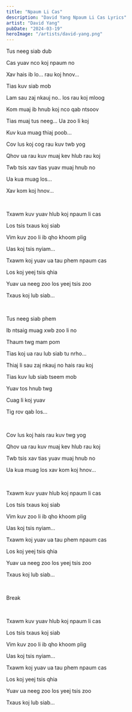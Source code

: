 ```yaml
---
title: "Npaum Li Cas"
description: "David Yang Npaum Li Cas Lyrics"
artist: "David Yang"
pubDate: "2024-03-19"
heroImage: "/artists/david-yang.png"
---
```


Tus neeg siab dub

Cas yuav nco koj npaum no

Xav hais ib lo... rau koj hnov...

Tias kuv siab mob

Lam sau zaj nkauj no.. los rau koj mloog

Kom muaj ib hnub koj nco qab ntsoov

Tias muaj tus neeg... Ua zoo li koj

Kuv kua muag thiaj poob...

Cov lus koj cog rau kuv twb yog

Qhov ua rau kuv muaj kev hlub rau koj

Twb tsis xav tias yuav muaj hnub no

Ua kua muag los...

Xav kom koj hnov...

<br />

Txawm kuv yuav hlub koj npaum li cas

Los tsis txaus koj siab

Vim kuv zoo li ib qho khoom plig

Uas koj tsis nyiam...

Txawm koj yuav ua tau phem npaum cas

Los koj yeej tsis qhia

Yuav ua neeg zoo los yeej tsis zoo

Txaus koj lub siab...

<br />

Tus neeg siab phem

Ib ntsaig muag xwb zoo li no

Thaum twg mam pom

Tias koj ua rau lub siab tu nrho...

Thiaj li sau zaj nkauj no hais rau koj

Tias kuv lub siab tseem mob

Yuav tos hnub twg

Cuag li koj yuav

Tig rov qab los...

<br />

Cov lus koj hais rau kuv twg yog

Qhov ua rau kuv muaj kev hlub rau koj

Twb tsis xav tias yuav muaj hnub no

Ua kua muag los xav kom koj hnov...

<br />

Txawm kuv yuav hlub koj npaum li cas

Los tsis txaus koj siab

Vim kuv zoo li ib qho khoom plig

Uas koj tsis nyiam...

Txawm koj yuav ua tau phem npaum cas

Los koj yeej tsis qhia

Yuav ua neeg zoo los yeej tsis zoo

Txaus koj lub siab...

<br />

Break

<br />

Txawm kuv yuav hlub koj npaum li cas

Los tsis txaus koj siab

Vim kuv zoo li ib qho khoom plig

Uas koj tsis nyiam...

Txawm koj yuav ua tau phem npaum cas

Los koj yeej tsis qhia

Yuav ua neeg zoo los yeej tsis zoo

Txaus koj lub siab...
